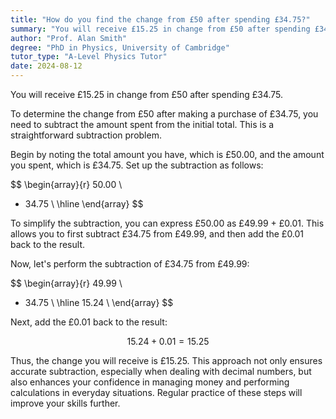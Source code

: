 ```yaml
---
title: "How do you find the change from £50 after spending £34.75?"
summary: "You will receive £15.25 in change from £50 after spending £34.75."
author: "Prof. Alan Smith"
degree: "PhD in Physics, University of Cambridge"
tutor_type: "A-Level Physics Tutor"
date: 2024-08-12
---
```


You will receive £15.25 in change from £50 after spending £34.75.

To determine the change from £50 after making a purchase of £34.75, you need to subtract the amount spent from the initial total. This is a straightforward subtraction problem.

Begin by noting the total amount you have, which is £50.00, and the amount you spent, which is £34.75. Set up the subtraction as follows:

$$
\begin{array}{r}
  50.00 \\
- 34.75 \\
\hline
\end{array}
$$

To simplify the subtraction, you can express £50.00 as £49.99 + £0.01. This allows you to first subtract £34.75 from £49.99, and then add the £0.01 back to the result.

Now, let's perform the subtraction of £34.75 from £49.99:

$$
\begin{array}{r}
  49.99 \\
- 34.75 \\
\hline
  15.24 \\
\end{array}
$$

Next, add the £0.01 back to the result:

$$
15.24 + 0.01 = 15.25
$$

Thus, the change you will receive is £15.25. This approach not only ensures accurate subtraction, especially when dealing with decimal numbers, but also enhances your confidence in managing money and performing calculations in everyday situations. Regular practice of these steps will improve your skills further.
    